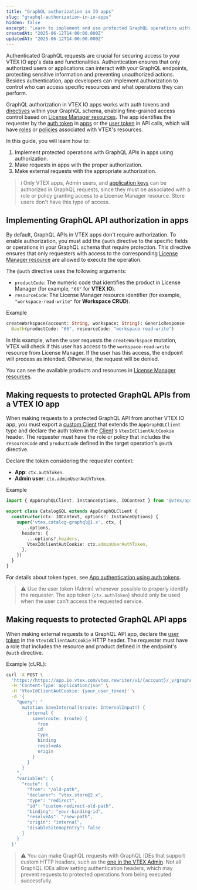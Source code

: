 ```yaml
---
title: "GraphQL authorization in IO apps"
slug: "graphql-authorization-in-io-apps"
hidden: false
excerpt: "Learn to implement and use protected GraphQL operations with IO apps."
createdAt: "2025-06-12T14:00:00.000Z"
updatedAt: "2025-06-12T14:00:00.000Z"
---
```

Authenticated GraphQL requests are crucial for securing access to your VTEX IO app's data and functionalities. Authentication ensures that only authorized users or applications can interact with your GraphQL endpoints, protecting sensitive information and preventing unauthorized actions. Besides authentication, app developers can implement authorization to control who can access specific resources and what operations they can perform.

GraphQL authorization in VTEX IO apps works with auth tokens and [directives](https://graphql.org/learn/schema/#directives) within your GraphQL schema, enabling fine-grained access control based on [License Manager resources](https://help.vtex.com/en/tutorial/license-manager-resources--3q6ztrC8YynQf6rdc6euk3). The app identifies the requester by the [auth token](https://developers.vtex.com/docs/guides/app-authentication-using-auth-tokens) in [apps](https://developers.vtex.com/docs/guides/vtex-io-documentation-what-is-a-vtex-app) or the [user token](https://developers.vtex.com/docs/guides/api-authentication-using-user-tokens) in API calls, which will have [roles](https://help.vtex.com/en/tutorial/roles--7HKK5Uau2H6wxE1rH5oRbc) or [policies](https://developers.vtex.com/docs/guides/vtex-io-documentation-policies) associated with VTEX's resources.

In this guide, you will learn how to:

1. Implement protected operations with GraphQL APIs in apps using authorization.
2. Make requests in apps with the proper authorization.
3. Make external requests with the appropriate authorization.

> ℹ️ Only VTEX apps, Admin users, and [application keys](https://developers.vtex.com/docs/guides/api-authentication-using-application-keys) can be authorized in GraphQL requests, since they must be associated with a role or policy granting access to a License Manager resource. Store users don't have this type of access.

## Implementing GraphQL API authorization in apps

By default, GraphQL APIs in VTEX apps don't require authorization. To enable authorization, you must add the `@auth` directive to the specific fields or operations in your GraphQL schema that require protection. This directive ensures that only requesters with access to the corresponding [License Manager resource](https://help.vtex.com/en/tutorial/license-manager-resources--3q6ztrC8YynQf6rdc6euk3) are allowed to execute the operation.

The `@auth` directive uses the following arguments:

- `productCode`: The numeric code that identifies the product in License Manager (for example, `"66"` for **VTEX IO**).
- `resourceCode`: The License Manager resource identifier (for example, `"workspace-read-write"` for **Workspace CRUD**).

Example

```graphql graphql/schema.graphql mark=2
createWorkspace(account: String, workspace: String): GenericResponse
  @auth(productCode: "66", resourceCode: "workspace-read-write")
```

In this example, when the user requests the `createWorkspace` mutation, VTEX will check if this user has access to the `workspace-read-write` resource from License Manager. If the user has this access, the endpoint will process as intended. Otherwise, the request will be denied.

You can see the available products and resources in [License Manager resources](https://help.vtex.com/en/tutorial/license-manager-resources--3q6ztrC8YynQf6rdc6euk3).

## Making requests to protected GraphQL APIs from a VTEX IO app

When making requests to a protected GraphQL API from another VTEX IO app, you must export a [custom Client](https://developers.vtex.com/docs/guides/vtex-io-documentation-how-to-create-and-use-clients) that extends the `AppGraphQLClient` type and declare the auth token in the [Client](https://developers.vtex.com/docs/guides/vtex-io-documentation-clients)'s `VtexIdClientAutCookie` header. The requester must have the role or policy that includes the `resourceCode` and `productCode` defined in the target operation's `@auth` directive.

Declare the token considering the requester context:

- **App**: `ctx.authToken`.
- **Admin user**: `ctx.adminUserAuthToken`.

Example

```typescript node/clients/catalogGraphQL/index.ts mark=9
import { AppGraphQLClient, InstanceOptions, IOContext } from '@vtex/api'

export class CatalogGQL extends AppGraphQLClient {
  constructor(ctx: IOContext, options?: InstanceOptions) {
    super('vtex.catalog-graphql@1.x', ctx, {
      ...options,
      headers: {
        ...options?.headers,
        VtexIdclientAutCookie: ctx.adminUserAuthToken,
      },
    })
  }
}
```

For details about token types, see [App authentication using auth tokens](https://developers.vtex.com/docs/guides/app-authentication-using-auth-tokens).

> ⚠️ Use the user token (Admin) whenever possible to properly identify the requester. The app token (`ctx.authToken`) should only be used when the user can't access the requested service.

## Making requests to protected GraphQL API apps

When making external requests to a GraphQL API app, declare the [user token](https://developers.vtex.com/docs/guides/api-authentication-using-user-tokens) in the `VtexIdClientAutCookie` HTTP header. The requester must have a role that includes the resource and product defined in the endpoint's `@auth` directive.

Example (cURL):

```sh terminal mark=4
curl -X POST \
  'https://https://app.io.vtex.com/vtex.rewriter/v1/{account}/_v/graphql' \
  -H 'Content-Type: application/json' \
  -H 'VtexIdClientAutCookie: {your_user_token}' \
  -d '{
    "query": "
      mutation SaveInternal($route: InternalInput!) {
        internal {
          save(route: $route) {
            from
            id
            type
            binding
            resolveAs
            origin
          }
        }
      }
    ",
    "variables": {
      "route": {
        "from": "/old-path",
        "declarer": "vtex.store@2.x",
        "type": "redirect",
        "id": "custom-redirect-old-path",
        "binding": "your-binding-id",
        "resolveAs": "/new-path",
        "origin": "internal",
        "disableSitemapEntry": false
      }
    }
  }'
```

> ⚠️ You can make GraphQL requests with GraphQL IDEs that support custom HTTP headers, such as the [one in the VTEX Admin](https://developers.vtex.com/docs/guides/graphql-ide). Not all GraphQL IDEs allow setting authentication headers, which may prevent requests to protected operations from being executed successfully.
